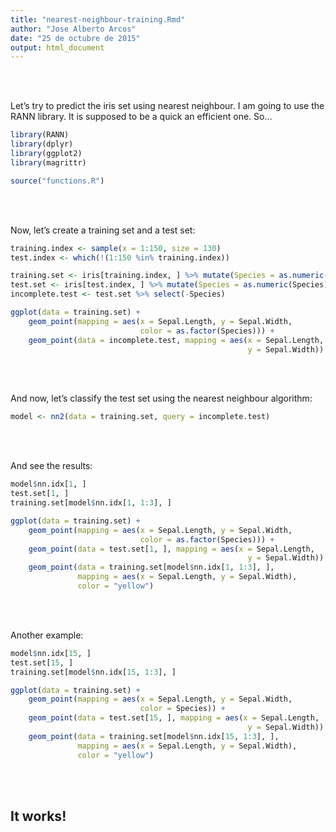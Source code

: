 ```yaml
---
title: "nearest-neighbour-training.Rmd"
author: "Jose Alberto Arcos"
date: "25 de octubre de 2015"
output: html_document
---
```


<br><br>

Let's try to predict the iris set using nearest neighbour. I am going to use the RANN library. It is supposed to be a quick an efficient one. So...

```r
library(RANN)
library(dplyr)
library(ggplot2)
library(magrittr)

source("functions.R")
```

<br><br>

Now, let's create a training set and a test set:

```r
training.index <- sample(x = 1:150, size = 130)
test.index <- which(!(1:150 %in% training.index))

training.set <- iris[training.index, ] %>% mutate(Species = as.numeric(Species)) %>% Normalize() 
test.set <- iris[test.index, ] %>% mutate(Species = as.numeric(Species)) %>% Normalize() 
incomplete.test <- test.set %>% select(-Species)

ggplot(data = training.set) +
    geom_point(mapping = aes(x = Sepal.Length, y = Sepal.Width, 
                             color = as.factor(Species))) +
    geom_point(data = incomplete.test, mapping = aes(x = Sepal.Length, 
                                                     y = Sepal.Width))
```

<br><br>

And now, let's classify the test set using the nearest neighbour algorithm:

```r
model <- nn2(data = training.set, query = incomplete.test)
```

<br><br>

And see the results:

```r
model$nn.idx[1, ]
test.set[1, ]
training.set[model$nn.idx[1, 1:3], ]

ggplot(data = training.set) +
    geom_point(mapping = aes(x = Sepal.Length, y = Sepal.Width, 
                             color = as.factor(Species))) +
    geom_point(data = test.set[1, ], mapping = aes(x = Sepal.Length, 
                                                     y = Sepal.Width)) +
    geom_point(data = training.set[model$nn.idx[1, 1:3], ],
               mapping = aes(x = Sepal.Length, y = Sepal.Width),
               color = "yellow")
```

<br><br>

Another example:

```r
model$nn.idx[15, ]
test.set[15, ]
training.set[model$nn.idx[15, 1:3], ]

ggplot(data = training.set) +
    geom_point(mapping = aes(x = Sepal.Length, y = Sepal.Width, 
                             color = Species)) +
    geom_point(data = test.set[15, ], mapping = aes(x = Sepal.Length, 
                                                     y = Sepal.Width)) +
    geom_point(data = training.set[model$nn.idx[15, 1:3], ],
               mapping = aes(x = Sepal.Length, y = Sepal.Width),
               color = "yellow")
```

<br><br>

## It works!